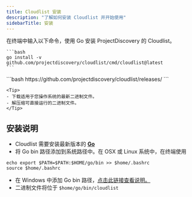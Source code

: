 ```yaml
---
title: Cloudlist 安装
description: "了解如何安装 Cloudlist 并开始使用"
sidebarTitle: 安装
---
```


<Tabs>
  <Tab title="Go">
    <Note> 在终端中输入以下命令，使用 Go 安装 ProjectDiscovery 的 Cloudlist。 </Note>

    ```bash
    go install -v github.com/projectdiscovery/cloudlist/cmd/cloudlist@latest
    ```
  </Tab>
   <Tab title="Binary">
    ```bash
    https://github.com/projectdiscovery/cloudlist/releases/
    ```

    <Tip>
    - 下载适用于您操作系统的最新二进制文件。
    - 解压缩可直接运行的二进制文件。
    </Tip>

  </Tab>
</Tabs>

## 安装说明
  - Cloudlist 需要安装最新版本的 [**Go**](https://go.dev/doc/install)
  - 将 Go bin 路径添加到系统路径中。在 OSX 或 Linux 系统中，在终端使用
  
  ```
  echo export $PATH=$PATH:$HOME/go/bin >> $home/.bashrc
  source $home/.bashrc
  ```
  - 在 Windows 中添加 Go bin 路径，[点击此链接查看说明。](https://www.architectryan.com/2018/03/17/add-to-the-path-on-windows-10/)
  - 二进制文件将位于 `$home/go/bin/cloudlist`  